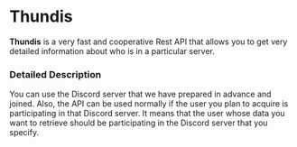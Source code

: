 # Thundis

**Thundis** is a very fast and cooperative Rest API that allows you to get very detailed information about who is in a particular server.

### Detailed Description
You can use the Discord server that we have prepared in advance and joined.
Also, the API can be used normally if the user you plan to acquire is participating in that Discord server.
It means that the user whose data you want to retrieve should be participating in the Discord server that you specify.